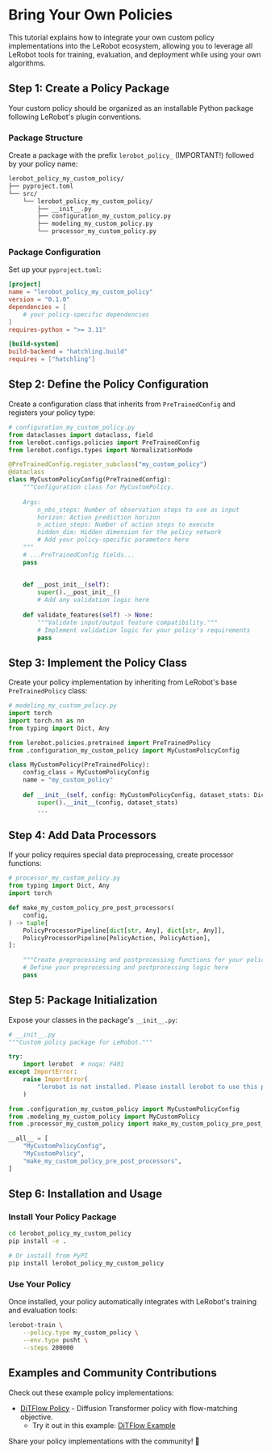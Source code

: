 # Bring Your Own Policies

This tutorial explains how to integrate your own custom policy implementations into the LeRobot ecosystem, allowing you to leverage all LeRobot tools for training, evaluation, and deployment while using your own algorithms.

## Step 1: Create a Policy Package

Your custom policy should be organized as an installable Python package following LeRobot's plugin conventions.

### Package Structure

Create a package with the prefix `lerobot_policy_` (IMPORTANT!) followed by your policy name:

```bash
lerobot_policy_my_custom_policy/
├── pyproject.toml
└── src/
    └── lerobot_policy_my_custom_policy/
        ├── __init__.py
        ├── configuration_my_custom_policy.py
        ├── modeling_my_custom_policy.py
        └── processor_my_custom_policy.py
```

### Package Configuration

Set up your `pyproject.toml`:

```toml
[project]
name = "lerobot_policy_my_custom_policy"
version = "0.1.0"
dependencies = [
    # your policy-specific dependencies
]
requires-python = ">= 3.11"

[build-system]
build-backend = "hatchling.build"
requires = ["hatchling"]
```

## Step 2: Define the Policy Configuration

Create a configuration class that inherits from `PreTrainedConfig` and registers your policy type:

```python
# configuration_my_custom_policy.py
from dataclasses import dataclass, field
from lerobot.configs.policies import PreTrainedConfig
from lerobot.configs.types import NormalizationMode

@PreTrainedConfig.register_subclass("my_custom_policy")
@dataclass
class MyCustomPolicyConfig(PreTrainedConfig):
    """Configuration class for MyCustomPolicy.
    
    Args:
        n_obs_steps: Number of observation steps to use as input
        horizon: Action prediction horizon
        n_action_steps: Number of action steps to execute
        hidden_dim: Hidden dimension for the policy network
        # Add your policy-specific parameters here
    """
    # ...PreTrainedConfig fields...
    pass
    
    
    def __post_init__(self):
        super().__post_init__()
        # Add any validation logic here
        
    def validate_features(self) -> None:
        """Validate input/output feature compatibility."""
        # Implement validation logic for your policy's requirements
        pass
```

## Step 3: Implement the Policy Class

Create your policy implementation by inheriting from LeRobot's base `PreTrainedPolicy` class:

```python
# modeling_my_custom_policy.py
import torch
import torch.nn as nn
from typing import Dict, Any

from lerobot.policies.pretrained import PreTrainedPolicy
from .configuration_my_custom_policy import MyCustomPolicyConfig

class MyCustomPolicy(PreTrainedPolicy):
    config_class = MyCustomPolicyConfig
    name = "my_custom_policy"
    
    def __init__(self, config: MyCustomPolicyConfig, dataset_stats: Dict[str, Any] = None):
        super().__init__(config, dataset_stats)
        ...
```

## Step 4: Add Data Processors

If your policy requires special data preprocessing, create processor functions:

```python
# processor_my_custom_policy.py
from typing import Dict, Any
import torch

def make_my_custom_policy_pre_post_processors(
    config,
) -> tuple[
    PolicyProcessorPipeline[dict[str, Any], dict[str, Any]],
    PolicyProcessorPipeline[PolicyAction, PolicyAction],
]:

    """Create preprocessing and postprocessing functions for your policy."""
    # Define your preprocessing and postprocessing logic here
    pass

```

## Step 5: Package Initialization

Expose your classes in the package's `__init__.py`:

```python
# __init__.py
"""Custom policy package for LeRobot."""

try:
    import lerobot  # noqa: F401
except ImportError:
    raise ImportError(
        "lerobot is not installed. Please install lerobot to use this policy package."
    )

from .configuration_my_custom_policy import MyCustomPolicyConfig
from .modeling_my_custom_policy import MyCustomPolicy
from .processor_my_custom_policy import make_my_custom_policy_pre_post_processors

__all__ = [
    "MyCustomPolicyConfig",
    "MyCustomPolicy",
    "make_my_custom_policy_pre_post_processors",
]
```

## Step 6: Installation and Usage

### Install Your Policy Package

```bash
cd lerobot_policy_my_custom_policy
pip install -e .

# Or install from PyPI
pip install lerobot_policy_my_custom_policy
```

### Use Your Policy

Once installed, your policy automatically integrates with LeRobot's training and evaluation tools:

```bash
lerobot-train \
    --policy.type my_custom_policy \
    --env.type pusht \
    --steps 200000
```

## Examples and Community Contributions

Check out these example policy implementations:

- [DiTFlow Policy](https://github.com/danielsanjosepro/lerobot_policy_ditflow) - Diffusion Transformer policy with flow-matching objective.
    - Try it out in this example: [DiTFlow Example](https://github.com/danielsanjosepro/test_lerobot_policy_ditflow)

Share your policy implementations with the community! 🤗

